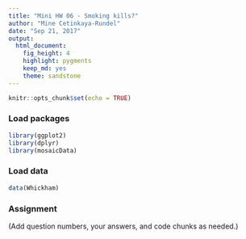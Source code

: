 ```yaml
---
title: "Mini HW 06 - Smoking kills?"
author: "Mine Cetinkaya-Rundel"
date: "Sep 21, 2017"
output: 
  html_document: 
    fig_height: 4
    highlight: pygments
    keep_md: yes
    theme: sandstone
---
```


```r
knitr::opts_chunk$set(echo = TRUE)
```

### Load packages

```r
library(ggplot2)
library(dplyr)
library(mosaicData)
```

### Load data

```r
data(Whickham)
```

### Assignment

(Add question numbers, your answers, and code chunks as needed.)
